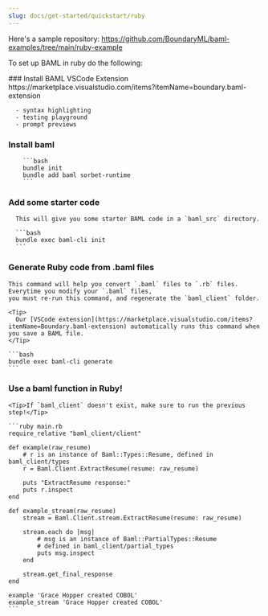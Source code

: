 ```yaml
---
slug: docs/get-started/quickstart/ruby
---
```


Here's a sample repository: https://github.com/BoundaryML/baml-examples/tree/main/ruby-example

To set up BAML in ruby do the following:

<Steps>
  ### Install BAML VSCode Extension
      https://marketplace.visualstudio.com/items?itemName=boundary.baml-extension

      - syntax highlighting
      - testing playground
      - prompt previews

  
  ### Install baml
        ```bash
        bundle init
        bundle add baml sorbet-runtime
        ```
  
  ### Add some starter code
      This will give you some starter BAML code in a `baml_src` directory.

      ```bash
      bundle exec baml-cli init
      ```

  
  ### Generate Ruby code from .baml files

    This command will help you convert `.baml` files to `.rb` files. Everytime you modify your `.baml` files,
    you must re-run this command, and regenerate the `baml_client` folder.

    <Tip>
      Our [VSCode extension](https://marketplace.visualstudio.com/items?itemName=Boundary.baml-extension) automatically runs this command when you save a BAML file.
    </Tip>

    ```bash
    bundle exec baml-cli generate
    ```

  
  ### Use a baml function in Ruby!
    <Tip>If `baml_client` doesn't exist, make sure to run the previous step!</Tip>

    ```ruby main.rb
    require_relative "baml_client/client"

    def example(raw_resume)
        # r is an instance of Baml::Types::Resume, defined in baml_client/types
        r = Baml.Client.ExtractResume(resume: raw_resume)

        puts "ExtractResume response:"
        puts r.inspect
    end

    def example_stream(raw_resume)
        stream = Baml.Client.stream.ExtractResume(resume: raw_resume)

        stream.each do |msg|
            # msg is an instance of Baml::PartialTypes::Resume
            # defined in baml_client/partial_types
            puts msg.inspect
        end

        stream.get_final_response
    end

    example 'Grace Hopper created COBOL'
    example_stream 'Grace Hopper created COBOL'
    ```

  
</Steps>

